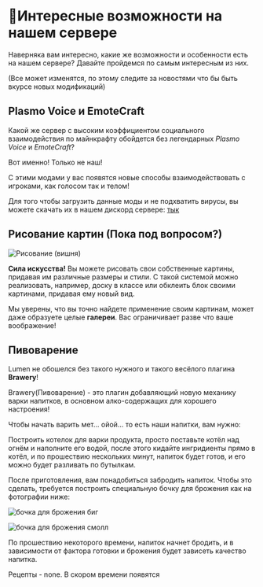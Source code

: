 # 🤔Интересные возможности на нашем сервере

Наверняка вам интересно, какие же возможности и особенности есть на нашем сервере? Давайте пройдемся по самым интересным из них.

(Все может изменятся, по этому следите за новостями что бы быть вкурсе новых модификаций)

## **Plasmo Voice и EmoteCraft**

Какой же сервер с высоким коэффициентом социального взаимодействия по майнкрафту обойдется без легендарных *Plasmo Voice* и *EmoteCraft*?

Вот именно! Только не наш!

С этими модами у вас появятся новые способы взаимодействовать с игроками, как голосом так и телом!

Для того чтобы загрузить данные моды и не подхватить вирусы, вы можете скачать их в нашем дискорд сервере: [тык](https://discord.gg/nZD7UP3RmZ)


## Рисование картин (Пока под вопросом?)

![Рисование (вишня)](/assets/cherrypaint.png)


**Сила искусства!** Вы можете рисовать свои собственные картины, придавая им различные размеры и стили. С такой системой можно реализовать, например, доску в классе или обклеить блок своими картинами, придавая ему новый вид.

Мы уверены, что вы точно найдете применение своим картинам, может даже образуете целые **галереи**. Вас ограничивает разве что ваше воображение!

## **Пивоварение**

Lumen не обошелся без такого нужного и такого весёлого плагина **Brawery**!

Brawery(Пивоварение) - это плагин добавляющий новую механику варки напитков, в основном алко-содержащих для хорошего настроения!

Чтобы начать варить мет... ойой... то есть наши напитки, вам нужно:

Построить котелок для варки продукта, просто поставьте котёл над огнём и наполните его водой, после этого кидайте ингридиенты прямо в котёл, и по прошествию нескольких минут, напиток будет готов, и его можно будет разливать по бутылкам.

После приготовления, вам понадобиться забродить напиток. Чтобы это сделать, требуется построить специальную бочку для брожения как на фотографии ниже:

![бочка для брожения биг](/assets/scale_1200.png) 

![бочка для брожения смолл](/assets/i.webp)

По прошествию некоторого времени, напиток начнет бродить, и в зависимости от фактора готовки и брожения будет зависеть качество напитка.

Рецепты - none. В скором времени появятся

